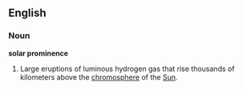 ==English==
===Noun===
'''solar prominence'''
#Large eruptions of luminous hydrogen gas that rise thousands of kilometers above the [[chromosphere]] of the [[Sun]].